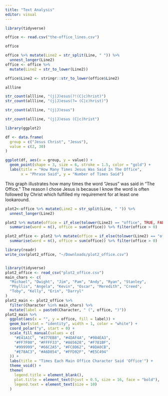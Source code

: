 ```yaml
---
title: "Text Analysis"
editor: visual
---
```


```r
library(tidyverse)
```

```r
office <- read.csv("the-office_lines.csv")
```

```r
office
```

```r

office %>% mutate(Line2 = str_split(Line, " ")) %>% 
  unnest_longer(Line2)
office <- office %>%
  mutate(Line2 = str_to_lower(Line2))
```

```r
office$Line2 <- stringr::str_to_lower(office$Line2)

allline
```

```r
str_count(allline, "(j|J)esus(?!(C|c)hrist)")
str_count(allline, "(j|J)esus(?= (C|c)hrist)")
```

```r
str_count(allline, "(j|J)esus")
```

```r
str_count(allline, "(j|J)esus (C|c)hrist")
```

```r
library(ggplot2)

df <- data.frame(
  group = c("Jesus Christ", "Jesus"),
  value = c(2, 30)
)

ggplot(df, aes(x = group, y = value)) +
  geom_point(shape = 3, size = 6, stroke = 1.5, color = "gold") +
  labs(title = "How Many Times Jesus Was Said In The Office", 
       x = "Phrase Said", y = "Number of Times Said") 


```

This graph illustrates how many times the word "Jesus" was said in "The Office." The reason I chose Jesus is because I know the word is often followed by Christ which fulfilled my requirement for at least one lookaround.

```r
plot2<-office %>% mutate(Line2 = str_split(Line, " ")) %>% 
  unnest_longer(Line2)
```

```r
plot2 %>% mutate(office = if_else(tolower(Line2) == "office", TRUE, FALSE)) %>% group_by(Character) %>% 
  summarise(word = n(), office = sum(office)) %>% filter(office > 0)
```

```r
plot2_office <- plot2 %>% mutate(office = if_else(tolower(Line2) == "office", TRUE, FALSE)) %>% group_by(Character) %>% 
  summarise(word = n(), office = sum(office)) %>% filter(office > 0)
```

```r
library(readr)
write_csv(plot2_office, "~/Downloads/plot2_office.csv") 

```

```{}
```

```r
library(tidyverse)
plot2_office <- read_csv("plot2_office.csv")
main_chars <- c(
  "Michael", "Dwight", "Jim", "Pam", "Andy", "Ryan", "Stanley",
  "Phyllis", "Angela", "Kevin", "Oscar", "Meredith", "Creed",
  "Toby", "Kelly", "Erin", "Darryl"
)
plot2_main <- plot2_office %>%
  filter(Character %in% main_chars) %>%
  mutate(label = paste0(Character, " (", office, ")"))  
plot2_main %>%
  ggplot(aes(x = "", y = office, fill = label)) +
  geom_bar(stat = "identity", width = 1, color = "white") +
  coord_polar("y", start = 0) +
  scale_fill_manual(values = c(
    "#E41A1C", "#377EB8", "#4DAF4A", "#984EA3",
    "#FF7F00", "#FFFF33", "#A65628", "#F781BF",
    "#999999", "#66C2A5", "#FC8D62", "#8DA0CB",
    "#E78AC3", "#A6D854", "#FFD92F", "#E5C494"
  )) +
  labs(title = "Times Each Main Office Character Said 'Office'") +
  theme_void() +
  theme(
    legend.title = element_blank(),
    plot.title = element_text(hjust = 0.5, size = 16, face = "bold"),
    legend.text = element_text(size = 10)
  )

```
